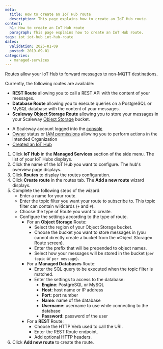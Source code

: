 ```yaml
---
meta:
  title: How to create an IoT Hub route
  description: This page explains how to create an IoT Hub route.
content:
  h1: How to create an IoT Hub route
  paragraph: This page explains how to create an IoT Hub route.
tags: iot iot-hub iot-hub-route
dates:
  validation: 2025-01-09
  posted: 2019-09-01
categories:
  - managed-services
---
```



Routes allow your IoT Hub to forward messages to non-MQTT destinations.

Currently, the following routes are available:

 - **REST Route** allowing you to call a REST API with the content of your messages.
 - **Database Route** allowing you to execute queries on a PostgreSQL or MySQL database with the content of your messages.
 - **Scaleway Object Storage Route** allowing you to store your messages in your Scaleway [Object Storage](https://www.scaleway.com/en/object-storage/) bucket.

<Macro id="requirements" />

- A Scaleway account logged into the [console](https://console.scaleway.com)
- [Owner](/iam/concepts/#owner) status or [IAM permissions](/iam/concepts/#permission) allowing you to perform actions in the intended Organization
- [Created an IoT Hub](/iot-hub/how-to/create-hub/)

1. Click **IoT Hub** in the **Managed Services** section of the side menu. The list of your IoT Hubs displays.
2. Click the name of the IoT Hub you want to configure. The hub's overview page displays.
3. Click **Routes** to display the routes configuration.
4. Click **Create route** in the routes tab. The **Add a new route** wizard displays.
    <Lightbox src={image} alt="" />
5. Complete the following steps of the wizard:
    - Enter a name for your route.
    - Enter the topic filter you want your route to subscribe to. This topic filter can contain wildcards (`+` and `#`).
    - Choose the type of Route you want to create.
    - Configure the settings according to the type of route.
      - For an **Object Storage** Route:
        - Select the region of your Object Storage bucket.
        - Choose the bucket you want to store messages in (you cannot directly create a bucket from the «Object Storage» Route screen).
        - Enter the prefix that will be prepended to object names.
        - Select how your messages will be stored in the bucket (`per topic` or `per message`).
      - For a **Managed Databases** Route:
        - Enter the SQL query to be executed when the topic filter is matched.
        - Enter the settings to access to the database:
          - **Engine**: PostgreSQL or MySQL
          - **Host**: host name or IP address
          - **Port**: port number
          - **Name**: name of the database
          - **Username**: username to use while connecting to the database
          - **Password**: password of the user
      - For a **REST** Route:
        - Choose the HTTP Verb used to call the URI.
        - Enter the REST Route endpoint.
        - Add optional HTTP headers.
6. Click **Add new route** to create the route.


